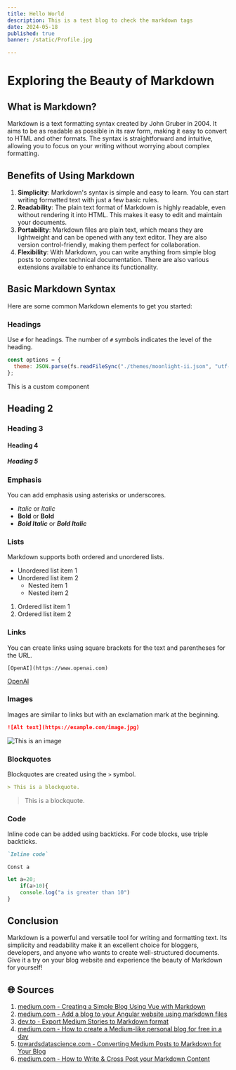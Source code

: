 ```yaml
---
title: Hello World
description: This is a test blog to check the markdown tags
date: 2024-05-18
published: true
banner: /static/Profile.jpg

---
```

# Exploring the Beauty of Markdown
## What is Markdown?

Markdown is a text formatting syntax created by John Gruber in 2004. It aims to be as readable as possible in its raw form, making it easy to convert to HTML and other formats. The syntax is straightforward and intuitive, allowing you to focus on your writing without worrying about complex formatting.
## Benefits of Using Markdown
1. **Simplicity**: Markdown's syntax is simple and easy to learn. You can start writing formatted text with just a few basic rules.
2. **Readability**: The plain text format of Markdown is highly readable, even without rendering it into HTML. This makes it easy to edit and maintain your documents.
3. **Portability**: Markdown files are plain text, which means they are lightweight and can be opened with any text editor. They are also version control-friendly, making them perfect for collaboration.
4. **Flexibility**: With Markdown, you can write anything from simple blog posts to complex technical documentation. There are also various extensions available to enhance its functionality.

## Basic Markdown Syntax

Here are some common Markdown elements to get you started:

### Headings

Use `#` for headings. The number of `#` symbols indicates the level of the heading.

```js  
const options = {
  theme: JSON.parse(fs.readFileSync("./themes/moonlight-ii.json", "utf-8")),
};
```
<Callout >This is a custom component</Callout>

## Heading 2
### Heading 3
#### Heading 4
##### Heading 5
### Emphasis


You can add emphasis using asterisks or underscores.

- *Italic* or _Italic_
- **Bold** or __Bold__
- ***Bold Italic*** or ___Bold Italic___

### Lists

Markdown supports both ordered and unordered lists.

- Unordered list item 1
- Unordered list item 2
  - Nested item 1
  - Nested item 2

1. Ordered list item 1
2. Ordered list item 2

### Links

You can create links using square brackets for the text and parentheses for the URL.

```
[OpenAI](https://www.openai.com)
```
[OpenAI](https://www.openai.com)


### Images

Images are similar to links but with an exclamation mark at the beginning.

```markdown
![Alt text](https://example.com/image.jpg)
```
![This is an image](https://source.unsplash.com/random/1000x500)


### Blockquotes

Blockquotes are created using the `>` symbol.

```markdown
> This is a blockquote.
```
> This is a blockquote.
### Code

Inline code can be added using backticks. For code blocks, use triple backticks.

```markdown
`Inline code`
```
`Const a`

```js 
let a=20;
    if(a>10){
    console.log("a is greater than 10")
}
```

## Conclusion

Markdown is a powerful and versatile tool for writing and formatting text. Its simplicity and readability make it an excellent choice for bloggers, developers, and anyone who wants to create well-structured documents. Give it a try on your blog website and experience the beauty of Markdown for yourself!



## 🌐 Sources

1. [medium.com - Creating a Simple Blog Using Vue with Markdown](https://medium.com/@yhev/creating-a-simple-blog-using-vue-with-markdown-487979e1b62d)
2. [medium.com - Add a blog to your Angular website using markdown files](https://daviddalbusco.medium.com/add-a-blog-to-your-angular-website-using-markdown-files-31cdb0627bdd)
3. [dev.to - Export Medium Stories to Markdown format](https://dev.to/ksingh7/export-medium-stories-to-markdown-format-108b)
4. [medium.com - How to create a Medium-like personal blog for free in a day](https://medium.com/geekculture/how-to-create-a-medium-like-personal-blog-for-free-in-a-day-55ebd9551d9c)
5. [towardsdatascience.com - Converting Medium Posts to Markdown for Your Blog](https://towardsdatascience.com/converting-medium-posts-to-markdown-for-your-blog-5d6830408467)
6. [medium.com - How to Write & Cross Post your Markdown Content](https://medium.com/@rich_47473/how-to-write-cross-post-your-markdown-content-bfb0632531a9)
